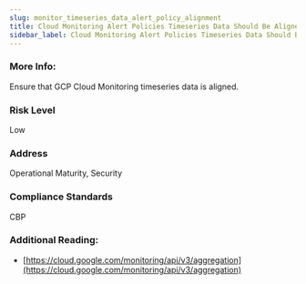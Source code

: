 ```yaml
---
slug: monitor_timeseries_data_alert_policy_alignment
title: Cloud Monitoring Alert Policies Timeseries Data Should Be Aligned
sidebar_label: Cloud Monitoring Alert Policies Timeseries Data Should Be Aligned
---
```


### More Info:

Ensure that GCP Cloud Monitoring timeseries data is aligned.

### Risk Level

Low

### Address

Operational Maturity, Security

### Compliance Standards

CBP

### Additional Reading:

- [https://cloud.google.com/monitoring/api/v3/aggregation](https://cloud.google.com/monitoring/api/v3/aggregation) 

